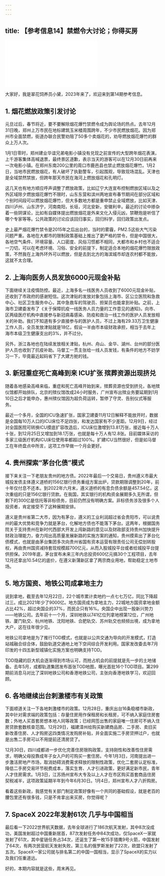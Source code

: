 ```yaml
---
---
---
```

title: 【参考信息14】禁燃令大讨论；你得买房
---




<iframe src="//player.bilibili.com/player.html?&bvid=BV1a84y1e7JS&page=1&as_wide=1&high_quality=1&danmaku=1" scrolling="no" border="0" frameborder="no" framespacing="0" allowfullscreen></iframe>



大家好，我是翠花饲养员小黛，2023年来了，欢迎来到第14期参考信息。

## 1. 烟花燃放政策引发讨论

元旦过后，春节将近，要不要解除烟花爆竹禁燃令成为舆论场的热点。去年12月31日晚，郑州上万市民在地标建筑玉米楼周围跨年，不少市民燃放烟花。因为郑州市全面禁燃，街道办联合民警劝阻了50多个卖烟花的，劝导燃放烟花爆竹的群众上万人次。

1月1日零时，郑州建业华谊兄弟电影小镇没有兑现之前宣传的大型跨年烟花表演，上千游客集体高喊退票，最终景区道歉，表示当天的游客可以在12月30日前再来一次电影小镇。在郑州东南200公里的周口市鹿邑县也禁止燃放烟花爆竹。1月2日，当地市民燃放烟花，有人破坏了执勤警车，引起围观，导致现场混乱。天津也是全域禁然禁放，但跨年那天市民在海河上燃放烟花和孔明灯。

这几天也有地方顺应呼声调整了燃放政策，比如辽宁大连宣布控制燃放区域以及之外区域除夕燃放烟花爆竹不限时，山东东营和滨州两地宣布春节期间在部分区域和个别时间段可以燃放烟花爆竹，但大多数地方都是重申禁止全域燃放，比如天津、四川泸州、山东济宁，河南南阳，长垣，河北安新，安徽利辛。最近的讨论中掺杂着一些阴谋论，比如有自媒体提出燃放烟花是外来文化入侵元凶，禁鞭炮是听信了哪个专家等等。公共政策的讨论应该回归事实，回归科学，回归政策出发点。

史上最严烟花爆竹禁令是2015年之后出台的，当时的雾霾，PM2.5这些大气污染问题严重。各地在大都市的限制政策基础上推出了更严格的禁令，但是中国很大，各地空气条件、环境容量、人口密度、风俗习惯都不相同，大都市和乡村也不适合一刀切，可以在考虑环境、习俗、安全的前提下，制定适合本地的烟花爆竹限放政策，不然我在上海外环外可以燃放，但是去到北方的海滨城市却连农村都不能放，这就不太合理。

## 2. 上海向医务人员发放6000元现金补贴

下面继续关注疫情防控。最近，上海多名一线医务人员收到了6000元现金补贴，还收到了市政府的感谢短信。这次津贴的发放对象包括上海市、区公立医院和急救中心、社区卫生服务中心，其中急救车的驾驶员、担架员也能拿到补贴。之前，上海市卫建委发布了《关于保障抗疫一线医务人员力量的工作意见的通知》。向市、区两级医疗机构中直接参与新冠病毒感染、防疫和救治一线工作的医护人员发放相关的补助。我们不知道有多少直接参与的医护人员，不过上海有29.33万卫生健康工作人员，全员发放津贴就是18亿，假设一半由市本级财政承担，相当于去年上海市本级卫生健康支出的3%，并不过分。

另外，浙江各地也在陆续发放相关津贴，杭州、舟山、金华、湖州、台州的部分医护人员也收到了抗疫补助。马督工一贯主张给一线人员发钱，有条件的地方不妨学习一下，毕竟最近起码省下了大建方舱的钱。

## 3. 新冠重症死亡高峰到来 ICU扩张 殡葬资源出现挤兑

随着各地感染高峰来临，重症和死亡高峰开始到来，殡葬资源也受到挤兑，各地殡仪馆都开始排队，北京的殡仪馆改成24小时服务，广州宣布出殡业务要延期到1月10日之后才能申办，惠州殡仪馆因为超负荷运转，暂停了守灵、告别仪式等服务。

最近一个多月，全国的ICU急速扩张，国家卫建委11月12日解释不能放开时，数据是全国每10万人口的ICU床位不足四张，和发达国家有不少差距。12月9日，经过对全国医院可转换ICU摸底扩容改造后，ICU床位激增到13.81万张，接近每十万人十张，到12月25日又增加到18.1万张，也就是每十万人有12.8张。目前媒体采访的多家三级医疗机构ICU床位使用率都超过100%。扩建ICU当然很好，但是如马督工在年终盘点中所言，这项工作早做一个月会更好。

## 4. 贵州探索“茅台化债”模式

接下来关注一下老朋友贵州的地方债。2022年最后一个交易日，贵州遵义市最大城投发债主体遵义道桥的156亿银行债务重组方案出炉，贷款期限调整到20年，前十年仅付息不还本。到2022年六月末，遵义道桥的有息负债余额是457.54亿，这次重组的只是156亿银行贷款。在我国，其实银行的机构资金展期多久无所谓，但剩下的300亿是信托等非标债务，目前仍然没有明确方案。非标债务涉及很多个人投资者，肯定接受不了这种展期安排。

遵义是贵州省第二大市，因为有茅台，遵义的工业利润超过省会贵阳市，可以说贵州的最大优势和竞争力就是茅台，化解地方债也不能落下茅台。这两年，根据国务院关于支持贵州在新时代西部大开发上闯新路的意见以及财政部支持贵州加快提升财政治理能力，奋力闯出高质量发展新路的实施方案的通知，贵州摸索出了茅台化债模式，也就是由茅台集团多次向贵州省国有资本运营有限责任公司无偿划转股权，再由贵州国资减持套现规模超700亿元，从而入股城投平台或者给城投平台提供担保。2019年底，茅台宣布未来三年内总投资600亿元搞30个工程项目，去年12月还拿出10.54亿的底价，在遵义新蒲新区拿了两宗商业用地，帮助稳定土地市场。

## 5. 地方国资、地铁公司成拿地主力

说到拿地，截至去年12月22日，22个城市累计卖地约一点七七万亿，同比下降超过三。成比2021年少了9000亿。地方国资成为拿地主力，22城地方国资拿地金额占比42%，超过央国企的37%，而民企只有16%。央国企中出现一股新兴势力——地铁公司。去年前十一个月，深圳地铁以741亿位列拿地榜第12位，广州地铁、厦门轨交、杭州地铁、沈阳地铁、合肥轨交、苏州轨交也频频出境，成为拿地大户，这在往年很少见。

地铁公司拿地是为了推行TOD模式，也就是以公共交通为导向的开发模式，打造站城融合综合体，鼓励轨道交通地上地下空间综合开发利用。国家发改委去年7月印发的十四五新型城镇化实施方案也明确支持TOD。

TOD隐藏的巨大机会逐渐得到市场认可，而抢占机会的前提就是先一步的土地储备。去年5月，成都轨道集团发布首张TOD地图，曝光首批16个TOD项目。第299期前消息马对比了深圳地铁公司和香港地铁公司，主张向香港地铁学习，欢迎回顾。

## 6. 各地继续出台刺激楼市有关政策

下面顺道关注一下各地刺激楼市的政策。12月28日，重庆出台16条稳楼市新政，其中针对需求端的政策包括：存量住房用作保租房和长租房，可不纳入家庭住房套数；外地人买首套房想本地人同等政策；已经网签出售的家庭唯一住房可不纳入住房贷款套数核查范围。12月29日，福建漳州给购买新建商品房、二手房、卖旧买新改善住房、人才购房这四类情况发购房补贴，并全面实施二手房贷押过户，也就是出售二手房可以不用提前还清房贷了。

12月30日，四川成都进一步优化完善住房限购政策，支持刚性和改善性住房需求，明确父母投靠成年子女入户的可购买一套住房。今年1月3日，河南提出进一步激活房地产市场，取消妨碍消费需求释放的限制性政策，优化二套房认定标准，降低二手房交易环节税费成本，落实生育、人才引进政策，更好满足新市民，青年人才住房需求。1月3日，江苏扬州宣布大专及以上人才在市区购买首套商品住房契税减半，这项政策延期半年到今年6月30日。1月4日，郑州宣布人才八折购房。

看着这些新政，我感觉有关部门制定政策好像有一个共同的基础假设，就是老百的腰包里还有很多钱，只是不肯拿出来买房，你觉得呢？

## 7. SpaceX 2022年发射61次 几乎与中国相当

最后看一下2022世界航天数据，去年全球进行了186次航天发射，其中8次没成功，美国发射超过中国重新居首，87次发射任务中84次成功，仅SpaceX一家就发射了61次，其中星链任务占34次，还诞生了第一枚15手猎鹰9号火箭，中国发射了64次，有两次民营航天发射失败，第三名的俄罗斯发射了22次，欧盟只发射了五次。SpaceX一家公司就与排名第二的中国一国相当，显示了SpaceX的实力以及我们任重道远。

好的，本期内容就是这些，周末再见。

